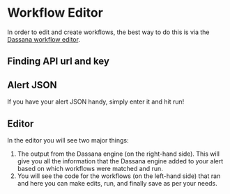 # Workflow Editor

In order to edit and create workflows, the best way to do this is via the [Dassana workflow editor](https://editor.dassana.io/).

## Finding API url and key


<ApiUrlAndKey />

## Alert JSON

If you have your alert JSON handy, simply enter it and hit run!

## Editor

In the editor you will see two major things:

1. The output from the Dassana engine (on the right-hand side). This will give you all the information that the Dassana engine added to your alert based on which workflows were matched and run.
2. You will see the code for the workflows (on the left-hand side) that ran and here you can make edits, run, and finally save as per your needs.
